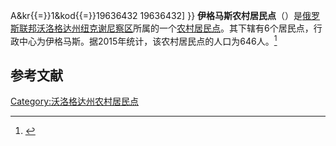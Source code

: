 {{Infobox Settlement
| official_name = 伊格马斯农村居民点
| native_name = Сельское поселение Игмасское
| settlement_type = [[农村居民点|农村居民点]]
| subdivision_type = [[国家|国家]]
| subdivision_type1 = [[州_(俄罗斯)|州]]
| subdivision_type2 = [[区_(苏联)|区]]
| subdivision_name = {{RUS}}
| subdivision_name1 = [[沃洛格达州|沃洛格达州]]
| subdivision_name2 = [[纽克谢尼察区|纽克谢尼察区]]
| pushpin_map = European Russia
| map_caption = 在[[歐洲俄羅斯|歐洲俄羅斯]]的位置
| seat_type = 行政中心
| seat = 伊格马斯
| population_as_of=2015
| population_footnotes = <ref name=stat />
| population_total = 646
| coordinates_display = inline,title
| latd = 60 | latm = 10 | lats = 8 | latNS = N
| longd = 43 | longm = 46 | longs = 35 | longEW = E
| timezone = [[莫斯科时间|MSK]]
| utc_offset = +3
| blank_name = [[俄罗斯市政土地区划代码|OKTMO编码]]
| blank_info = [http://classif.spb.ru/classificators/view/tma.php?st{{=}}A&kr{{=}}1&kod{{=}}19636432 19636432]
}}
'''伊格马斯农村居民点'''（{{lang-ru|Сельское поселение Игмасское}}）是[[俄罗斯联邦|俄罗斯联邦]][[沃洛格达州|沃洛格达州]][[纽克谢尼察区|纽克谢尼察区]]所属的一个[[农村居民点|农村居民点]]。其下辖有6个居民点，行政中心为伊格马斯。据2015年统计，该农村居民点的人口为646人。<ref name=stat>{{cite web |url=http://www.gks.ru/free_doc/doc_2015/bul_dr/mun_obr2015.rar |title=Численность населения Российской Федерации по муниципальным образованиям на 1 января 2015 года |accessdate=2015-08-06 |archiveurl=https://www.webcitation.org/6aaNzOlFO?url=http://www.gks.ru/free_doc/doc_2015/bul_dr/mun_obr2015.rar |archivedate=2015-08-06 |language=ru |deadurl=yes }}</ref>

== 参考文献 ==
{{reflist}}

{{Russia-stub}}

[[Category:沃洛格达州农村居民点|Category:沃洛格达州农村居民点]]